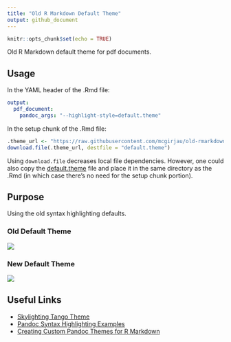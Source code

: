 ```yaml
---
title: "Old R Markdown Default Theme"
output: github_document
---
```


```r
knitr::opts_chunk$set(echo = TRUE)
```

Old R Markdown default theme for pdf documents.

## Usage

In the YAML header of the .Rmd file:

```yml
output:
  pdf_document:
    pandoc_args: "--highlight-style=default.theme"
```

In the setup chunk of the .Rmd file:

```r
.theme_url <- "https://raw.githubusercontent.com/mcgirjau/old-rmarkdown-theme/main/default.theme"
download.file(.theme_url, destfile = "default.theme")
```

Using `download.file` decreases local file dependencies. However, one could also copy the [default.theme](https://raw.githubusercontent.com/mcgirjau/old-rmarkdown-theme/main/default.theme) file and place it in the same directory as the .Rmd (in which case there's no need for the setup chunk portion).

## Purpose

Using the old syntax highlighting defaults.

### Old Default Theme

![](img/old.png)

### New Default Theme

![](img/new.png)

## Useful Links

- [Skylighting Tango Theme](https://hackage.haskell.org/package/skylighting-core-0.10.2/docs/src/Skylighting.Styles.html#tango)
- [Pandoc Syntax Highlighting Examples](https://www.garrickadenbuie.com/blog/pandoc-syntax-highlighting-examples/)
- [Creating Custom Pandoc Themes for R Markdown](https://community.rstudio.com/t/edit-tango-highlight/39106)
